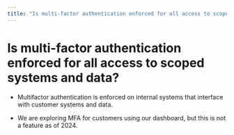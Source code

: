 ```yaml
---
title: "Is multi-factor authentication enforced for all access to scoped systems and data?"
---
```


# Is multi-factor authentication enforced for all access to scoped systems and data?

- Multifactor authentication is enforced on internal systems that interface with customer systems and data.

- We are exploring MFA for customers using our dashboard, but this is not a feature as of 2024.
